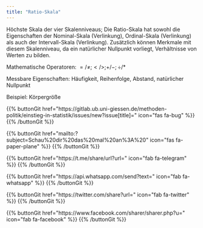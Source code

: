 ```yaml
---
title: "Ratio-Skala"
---
```


Höchste Skala der vier Skalenniveaus;
Die Ratio-Skala hat sowohl die Eigenschaften der Nominal-Skala (Verlinkung), Ordinal-Skala (Verlinkung) als auch der Intervall-Skala (Verlinkung). Zusätzlich können Merkmale mit diesem Skalenniveau, da ein natürlicher Nullpunkt vorliegt, Verhältnisse von Werten zu bilden.

Mathematische Operatoren: $=/≠; </>; +/− ; ÷/*$

Messbare Eigenschaften: Häufigkeit, Reihenfolge, Abstand, natürlicher Nullpunkt

Beispiel: Körpergröße

{{% buttonGit href=\"https\:\/\/gitlab.ub.uni-giessen.de\/methoden-politik\/einstieg-in-statistik\/issues\/new?issue[title]=\" icon=\"fas fa-bug\" %}} {{% /buttonGit %}} 

{{% buttonGit href=\"mailto\:?subject=Schau\%20dir\%20das\%20mal\%20an\%3A\%20\" icon=\"fas fa-paper-plane\" %}} {{% /buttonGit %}}

{{% buttonGit href=\"https\:\/\/t.me\/share\/url?url=\" icon=\"fab fa-telegram\" %}} {{% /buttonGit %}}

{{% buttonGit href=\"https\:\/\/api.whatsapp.com\/send?text=\" icon=\"fab fa-whatsapp\" %}} {{% /buttonGit %}}

{{% buttonGit href=\"https\:\/\/twitter.com\/share?url=\" icon=\"fab fa-twitter\" %}} {{% /buttonGit %}}

{{% buttonGit href=\"https\:\/\/www.facebook.com\/sharer\/sharer.php?u=\" icon=\"fab fa-facebook\" %}} {{% /buttonGit %}}
